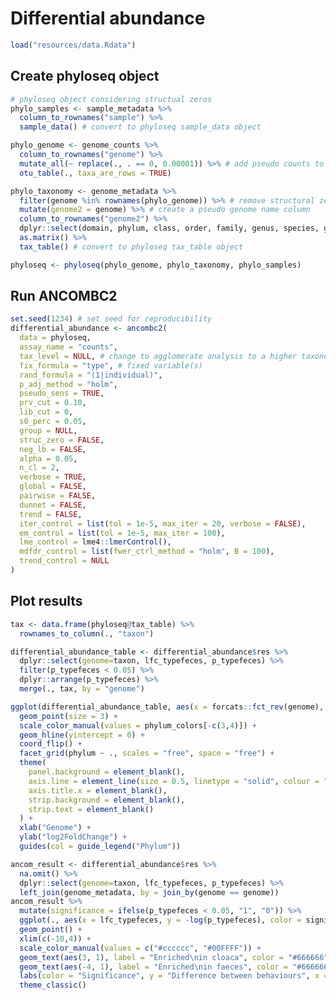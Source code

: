 # Differential abundance

```r
load("resources/data.Rdata")
```

## Create phyloseq object

```r
# phyloseq object considering structual zeros
phylo_samples <- sample_metadata %>%
  column_to_rownames("sample") %>%
  sample_data() # convert to phyloseq sample_data object

phylo_genome <- genome_counts %>%
  column_to_rownames("genome") %>%
  mutate_all(~ replace(., . == 0, 0.00001)) %>% # add pseudo counts to avoid structural zero issues (note this approach can be improved!)
  otu_table(., taxa_are_rows = TRUE)

phylo_taxonomy <- genome_metadata %>%
  filter(genome %in% rownames(phylo_genome)) %>% # remove structural zeros
  mutate(genome2 = genome) %>% # create a pseudo genome name column
  column_to_rownames("genome2") %>%
  dplyr::select(domain, phylum, class, order, family, genus, species, genome) %>% # add an additional taxonomic level to ensure genome-level analysis (as no all genomes have species-level taxonomic assignments. Otherwise, ANCOMBC2 aggregates analyses per species)
  as.matrix() %>%
  tax_table() # convert to phyloseq tax_table object

phyloseq <- phyloseq(phylo_genome, phylo_taxonomy, phylo_samples)
```

## Run ANCOMBC2

```r
set.seed(1234) # set seed for reproducibility
differential_abundance <- ancombc2(
  data = phyloseq,
  assay_name = "counts",
  tax_level = NULL, # change to agglomerate analysis to a higher taxonomic range
  fix_formula = "type", # fixed variable(s)
  rand_formula = "(1|individual)",
  p_adj_method = "holm",
  pseudo_sens = TRUE,
  prv_cut = 0.10,
  lib_cut = 0,
  s0_perc = 0.05,
  group = NULL,
  struc_zero = FALSE,
  neg_lb = FALSE,
  alpha = 0.05,
  n_cl = 2,
  verbose = TRUE,
  global = FALSE,
  pairwise = FALSE,
  dunnet = FALSE,
  trend = FALSE,
  iter_control = list(tol = 1e-5, max_iter = 20, verbose = FALSE),
  em_control = list(tol = 1e-5, max_iter = 100),
  lme_control = lme4::lmerControl(),
  mdfdr_control = list(fwer_ctrl_method = "holm", B = 100),
  trend_control = NULL
)
```

## Plot results

```r
tax <- data.frame(phyloseq@tax_table) %>%
  rownames_to_column(., "taxon")

differential_abundance_table <- differential_abundance$res %>%
  dplyr::select(genome=taxon, lfc_typefeces, p_typefeces) %>%
  filter(p_typefeces < 0.05) %>%
  dplyr::arrange(p_typefeces) %>%
  merge(., tax, by = "genome")

```

```r
ggplot(differential_abundance_table, aes(x = forcats::fct_rev(genome), y = lfc_typefeces, color = phylum)) +
  geom_point(size = 3) +
  scale_color_manual(values = phylum_colors[-c(3,4)]) +
  geom_hline(yintercept = 0) +
  coord_flip() +
  facet_grid(phylum ~ ., scales = "free", space = "free") +
  theme(
    panel.background = element_blank(),
    axis.line = element_line(size = 0.5, linetype = "solid", colour = "black"),
    axis.title.x = element_blank(),
    strip.background = element_blank(), 
    strip.text = element_blank()
  ) +
  xlab("Genome") +
  ylab("log2FoldChange") +
  guides(col = guide_legend("Phylum"))
```

```r
ancom_result <- differential_abundance$res %>%
  na.omit() %>%
  dplyr::select(genome=taxon, lfc_typefeces, p_typefeces) %>%
  left_join(genome_metadata, by = join_by(genome == genome))
ancom_result %>%
  mutate(significance = ifelse(p_typefeces < 0.05, "1", "0")) %>%
  ggplot(., aes(x = lfc_typefeces, y = -log(p_typefeces), color = significance)) +
  geom_point() +
  xlim(c(-10,4)) +
  scale_color_manual(values = c("#cccccc", "#00FFFF")) +
  geom_text(aes(3, 1), label = "Enriched\nin cloaca", color = "#666666") +
  geom_text(aes(-4, 1), label = "Enriched\nin faeces", color = "#666666") +
  labs(color = "Significance", y = "Difference between behaviours", x = "p-value") +
  theme_classic()
```
